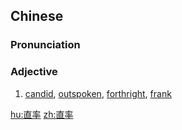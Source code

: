 ==Chinese==
{{zh-forms}}

===Pronunciation===
{{zh-pron
|m=zhíshuài
|c=zik6 seot1
|mn=qz,xm,zz:ti̍t-sut
|cat=a
}}

===Adjective===
{{zh-adj}}

# [[candid]], [[outspoken]], [[forthright]], [[frank]]

[[hu:直率]]
[[zh:直率]]
